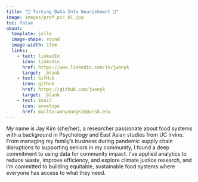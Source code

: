 ```yaml
---
title: "🌱 Turning Data Into Nourishment 🌱"
image: images/prof_pic_01.jpg
toc: false
about: 
  template: jolla
  image-shape: round
  image-width: 17em
  links: 
    - text: linkedIn
      icon: linkedin
      href: https://www.linkedin.com/in/jwonyk
      target: _blank
    - text: GitHub
      icon: github
      href: https://github.com/jwonyk
      target: _blank
    - text: Email
      icon: envelope
      href: mailto:wonyoungkim@ucsb.edu
---
```


My name is Jay Kim (she/her), a researcher passionate about food systems with a background in Psychology and East Asian studies from UC Irvine. From managing my family’s business during pandemic supply chain disruptions to supporting seniors in my community, I found a deep commitment to using data for community impact. I’ve applied analytics to reduce waste, improve efficiency, and explore climate justice research, and I’m committed to building equitable, sustainable food systems where everyone has access to what they need.
